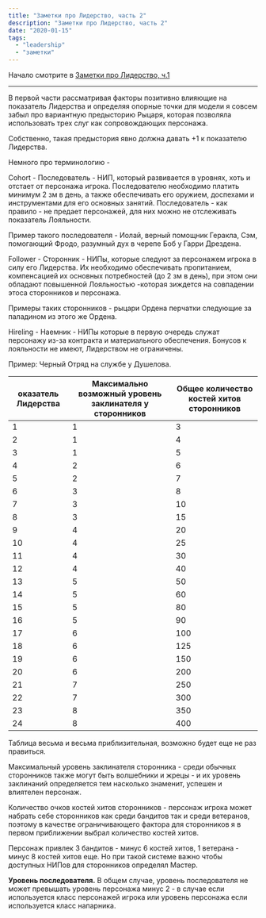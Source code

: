 ```yaml
---
title: "Заметки про Лидерство, часть 2"
description: "Заметки про Лидерство, часть 2"
date: "2020-01-15"
tags: 
  - "leadership"
  - "заметки"
---
```


Начало смотрите в [Заметки про Лидерство, ч.1](https://cyborgsandmages.wordpress.com/2020/01/06/%d0%b7%d0%b0%d0%bc%d0%b5%d1%82%d0%ba%d0%b8-%d0%bf%d1%80%d0%be-%d0%bb%d0%b8%d0%b4%d0%b5%d1%80%d1%81%d1%82%d0%b2%d0%be-%d0%b2-%d0%bf%d1%8f%d1%82%d0%be%d0%b9-%d1%80%d0%b5%d0%b4%d0%b0%d0%ba%d1%86%d0%b8/)

* * *

В первой части рассматривая факторы позитивно влияющие на показатель Лидерства и определяя опорные точки для модели я совсем забыл про вариантную предысторию Рыцаря, которая позволяла использовать трех слуг как сопровождающих персонажа.

Собственно, такая предыстория явно должна давать +1 к показателю Лидерства.

Немного про терминологию -

Cohort - Последователь - НИП, который развивается в уровнях, хоть и отстает от персонажа игрока. Последователю необходимо платить минимум 2 зм в день, а также обеспечивать его оружием, доспехами и инструментами для его основных занятий. Последователь - как правило - не предает персонажей, для них можно не отслеживать показатель Лояльности.

Пример такого последователя - Иолай, верный помощник Геракла, Сэм, помогающий Фродо, разумный дух в черепе Боб у Гарри Дрездена.

Follower - Сторонник - НИПы, которые следуют за персонажем игрока в силу его Лидерства. Их необходимо обеспечивать пропитанием, компенсацией их основных потребностей (до 2 зм в день), при этом они обладают повышенной Лояльностью -которая зиждется на совпадении этоса сторонников и персонажа.

Примеры таких сторонников - рыцари Ордена перчатки следующие за паладином из этого же Ордена.

Hireling - Наемник - НИПы которые в первую очередь служат персонажу из-за контракта и материального обеспечения. Бонусов к лояльности не имеют, Лидерством не ограничены.

Пример: Черный Отряд на службе у Душелова.

| оказатель Лидерства | Максимально возможный уровень заклинателя у сторонников | Общее количество костей хитов сторонников |
|---------------------|---------------------------------------------------------|-------------------------------------------|
| 1                   | 1                                                       | 3                                         |
| 2                   | 1                                                       | 4                                         |
| 3                   | 1                                                       | 5                                         |
| 4                   | 2                                                       | 6                                         |
| 5                   | 2                                                       | 7                                         |
| 6                   | 3                                                       | 8                                         |
| 7                   | 3                                                       | 10                                        |
| 8                   | 3                                                       | 15                                        |
| 9                   | 4                                                       | 20                                        |
| 10                  | 4                                                       | 25                                        |
| 11                  | 4                                                       | 30                                        |
| 12                  | 4                                                       | 40                                        |
| 13                  | 5                                                       | 50                                        |
| 14                  | 5                                                       | 60                                        |
| 15                  | 5                                                       | 80                                        |
| 16                  | 5                                                       | 90                                        |
| 17                  | 6                                                       | 100                                       |
| 18                  | 6                                                       | 125                                       |
| 19                  | 6                                                       | 150                                       |
| 20                  | 6                                                       | 200                                       |
| 21                  | 7                                                       | 250                                       |
| 22                  | 7                                                       | 300                                       |
| 23                  | 8                                                       | 350                                       |
| 24                  | 8                                                       | 400                                       |

Таблица весьма и весьма приблизительная, возможно будет еще не раз правиться.

Максимальный уровень заклинателя сторонника - среди обычных сторонников также могут быть волшебники и жрецы - и их уровень заклинаний определяется тем насколько знаменит, успешен и влиятелен персонаж.

Количество очков костей хитов сторонников - персонаж игрока может набрать себе сторонников как среди бандитов так и среди ветеранов, поэтому в качестве ограничивающего фактора для сторонников я в первом приближении выбрал количество костей хитов.

Персонаж привлек 3 бандитов - минус 6 костей хитов, 1 ветерана - минус 8 костей хитов еще. Но при такой системе важно чтобы доступных НИПов для сторонников определял Мастер.

**Уровень последователя.** В общем случае, уровень последователя не может превышать уровень персонажа минус 2 - в случае если используется класс персонажей игрока или уровень персонажа если используется класс напарника.
